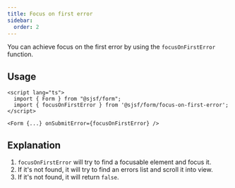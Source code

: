 ```yaml
---
title: Focus on first error
sidebar:
  order: 2
---
```


You can achieve focus on the first error by using the `focusOnFirstError` function.

## Usage

```svelte
<script lang="ts">
  import { Form } from "@sjsf/form";
  import { focusOnFirstError } from '@sjsf/form/focus-on-first-error';
</script>

<Form {...} onSubmitError={focusOnFirstError} />
```

## Explanation

1. `focusOnFirstError` will try to find a focusable element and focus it.
2. If it's not found, it will try to find an errors list and scroll it into view.
3. If it's not found, it will return `false`.
